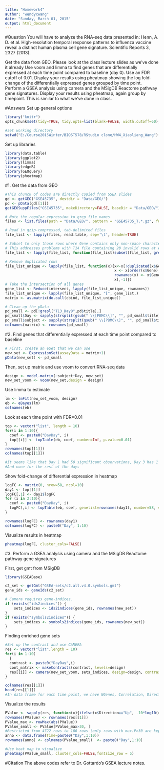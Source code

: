 ```yaml
---
title: "Homework4"
author: "wendyxwang"
date: "Sunday, March 01, 2015"
output: html_document
---
```


#Question
You will have to analyze the RNA-seq data presented in: Henn, A. D. et al. High-resolution temporal response patterns to influenza vaccine reveal a distinct human plasma cell gene signature. Scientific Reports 3, 2327 (2013).

Get the data from GEO. Please look at the class lecture slides as we've done it already
Use voom and limma to find genes that are differentially expressed at each time point compared to baseline (day 0). Use an FDR cutoff of 0.01. Display your results using pheatmap showing the log fold-change of the differentially expressed genes grouped by time point.
Perform a GSEA analysis using camera and the MSigDB Reactome pathway gene signatures. Display your results using pheatmap, again group by timepoint. This is similar to what we've done in class.

#Answers
Set up general options
```r
library("knitr")
opts_chunk$set(tidy=TRUE, tidy.opts=list(blank=FALSE, width.cutoff=60), cache=TRUE, messages=FALSE)

#set working directory
setwd("E:/Course2015Winter/BIOST578/RStudio clone/HW4_Xiaoliang_Wang")
```
Set up libraries
```r
library(data.table)
library(ggplot2)
library(limma)
library(edgeR)
library(GEOquery)
library(pheatmap)
```

#1. Get the data from GEO
```r
#This chunck of codes are directly copied from GSEA slides
gd <- getGEO("GSE45735", destdir = "Data/GEO/")
pd <- pData(gd[[1]])
getGEOSuppFiles("GSE45735", makeDirectory=FALSE, baseDir = "Data/GEO/")

# Note the regular expression to grep file names
files <- list.files(path = "Data/GEO/", pattern = "GSE45735_T.*.gz", full.names = TRUE)

# Read in gzip-compressed, tab-delimited files
file_list <- lapply(files, read.table, sep='\t', header=TRUE)

# Subset to only those rows where Gene contains only non-space characters
# This addresses problems with T14 file containing 28 invalid rows at end of file
file_list <- lapply(file_list, function(file_list)subset(file_list, grepl('^[^[:space:]]+$', Gene)))

# Remove duplicated rows
file_list_unique <- lapply(file_list, function(x){x<-x[!duplicated(x$Gene),]; 
                                                  x <- x[order(x$Gene),]; 
                                                  rownames(x) <- x$Gene;
                                                  x[,-1]})
# Take the intersection of all genes
gene_list <- Reduce(intersect, lapply(file_list_unique, rownames))
file_list_unique <- lapply(file_list_unique, "[", gene_list,)
matrix <- as.matrix(do.call(cbind, file_list_unique))

# Clean up the pData
pd_small <- pd[!grepl("T13_Day8",pd$title),]
pd_small$Day <- sapply(strsplit(gsub(" \\[PBMC\\]", "", pd_small$title),"_"),"[",2)
pd_small$subject <- sapply(strsplit(gsub(" \\[PBMC\\]", "", pd_small$title),"_"),"[",1)
colnames(matrix) <- rownames(pd_small)
```

#2. Find genes that differentially expressed at each time point compared to baseline
```r
# First, create an eSet that we can use
new_set <- ExpressionSet(assayData = matrix+1)
pData(new_set) <- pd_small
```

Then, set up matrix and use voom to convert RNA-seq data
```r
design <- model.matrix(~subject+Day, new_set)
new_set_voom <- voom(new_set,design = design)
```

Use limma to estimate
```r
lm <- lmFit(new_set_voom, design)
eb <- eBayes(lm)
colnames(eb)
```

Look at each time point with FDR=0.01
```r
top <- vector("list", length = 10)
for(i in 1:10){
  coef <- paste0("DayDay", i)
  top[[i]] <- topTable(eb, coef, number=Inf, p.value=0.01)
}
rownames(top[[1]])
colnames(top[[1]])

#It seems like that Day 1 had 58 significant observations, Day 3 has 1
#And none for the rest of the days
```

Show fold-change of differential expression in heatmap
```r
logFC <- matrix(0, nrow=58, ncol=10)
day1 <- top[[1]]
logFC[,1] <- day1$logFC
for (i in 2:10){
  ceof <- paste0("DayDay", i)
  logFC[,i] <- topTable(eb, coef, genelist=rownames(day1), number=58, sort.by="none")$logFC
}

rownames(logFC) <- rownames(day1)
colnames(logFC) <- paste0("Day", 1:10)
```

Visualize results in heatmap
```r
pheatmap(logFC, cluster_cols=FALSE)
```

#3. Perform a GSEA analysis using camera and the MSigDB Reactome pathway gene signatures

First, get gmt from MSigDB
```r
library(GSEABase)

c2_set <- getGmt("GSEA-sets/c2.all.v4.0.symbols.gmt")
gene_ids <- geneIds(c2_set)

# Camera requires gene-indices. 
if (exists("ids2indices")) { 
    sets_indices <- ids2indices(gene_ids, rownames(new_set))
}
if (exists("symbols2indices")) {
    sets_indices <- symbols2indices(gene_ids, rownames(new_set))    
}
```

Finding enriched gene sets
```r
#Set up the contrast and use CAMERA
res <- vector("list",length = 10)
for(i in 1:10)
  {
  contrast <- paste0("DayDay",i)
  cont_matrix <- makeContrasts(contrast, levels=design)
  res[[i]] <- camera(new_set_voom, sets_indices, design=design, contrast=cont_matrix, sort=FALSE)
}

colnames(res[[1]])
head(res[[1]])
#In data frame for each time point, we have NGenes, Correlation, Direction, PValue and FDR
```

Visualize the results
```r
PValue <- sapply(res, function(x){ifelse(x$Direction=="Up", -10*log10(x$PValue), 10*log10(x$PValue))})
rownames(PValue) <- rownames(res[[1]])
PValue_max <- rowMax(abs(PValue))
PValue_small <- PValue[PValue_max>30, ]
#Restricted from 4722 rows to 106 rows (only rows with max.P>30 are kept)
anno <- data.frame(Time=paste0("Day",1:10))
rownames(anno) <- colnames(PValue_small)  <- paste0("Day",1:10)

#Use heat map to visualize
pheatmap(PValue_small, cluster_cols=FALSE,fontsize_row = 5)
```

#Citation
The above codes refer to Dr. Gottardo's GSEA lecture notes.
